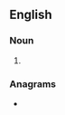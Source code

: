 ==English==

===Noun===
{{head|en|noun plural form}}

# {{plural of|khagan|lang=en}}

===Anagrams===
* {{anagrams|en|kanghas|khangas}}